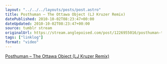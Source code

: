 ```yaml
---
layout: "../../../layouts/posts/post.astro"
title: Posthuman – The Ottawa Object (LJ Kruzer Remix)
datePublished: 2010-10-02T08:23:47+00:00
dateUpdated: 2010-10-02T08:23:47+00:00
source: tumblr stream
originalUrl: https://stream.anglepoised.com/post/1226955016/posthuman-the-ottawa-object-lj-kruzer-remix
tags: ["linklog"]
format: "video"
---
```



<YouTube id="https://www.youtube.com/watch?v=y3M2hnhtYWE" />

[Posthuman &#8211; The Ottawa Object (LJ Kruzer Remix)][1]

[1]: https://www.youtube.com/watch?v=y3M2hnhtYWE
